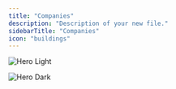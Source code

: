 ```yaml
---
title: "Companies"
description: "Description of your new file."
sidebarTitle: "Companies"
icon: "buildings"
---
```


<img
  className="block dark:hidden"
  src="/images/hero-companies-light.png"
  alt="Hero Light"
  title={true}
/>

<img
  className="hidden dark:block"
  src="/images/hero-companies-dark.png"
  alt="Hero Dark"
  title=""
/>